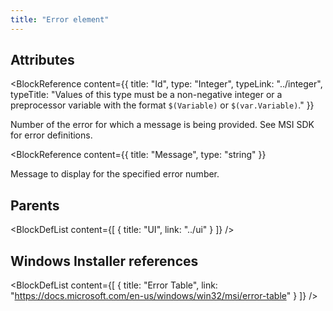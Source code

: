 ```yaml
---
title: "Error element"
---
```






## Attributes

<BlockWrapper>

  <BlockReference
    content={{
      title: "Id",
      type: "Integer",
      typeLink: "../integer",
      typeTitle: "Values of this type must be a non-negative integer or a preprocessor variable with the format `$(Variable)` or `$(var.Variable)`."
    }}
  >
  Number of the error for which a message is being provided. See MSI SDK for error definitions.
  </BlockReference>

  <BlockReference
    content={{
      title: "Message",
      type: "string"
    }}
  >
  Message to display for the specified error number.
  </BlockReference>

</BlockWrapper>


## Parents

<BlockDefList content={[
    {
      title: "UI",
      link: "../ui"
    }
  ]}
/>

## Windows Installer references

<BlockDefList content={[
    {
      title: "Error Table",
      link: "https://docs.microsoft.com/en-us/windows/win32/msi/error-table"
    }
  ]}
/>
